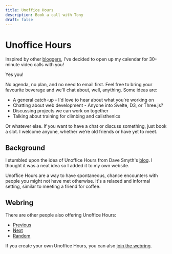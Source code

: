```yaml
---
title: Unoffice Hours
description: Book a call with Tony
draft: false
---
```



# Unoffice Hours

Inspired by other [bloggers](https://unofficehours.com), I’ve decided to open up
my calendar for 30-minute video calls with you!

Yes you!

No agenda, no plan, and no need to email first. Feel free to bring your
favourite beverage and we'll chat about, well, anything. Some ideas are:

- A general catch-up - I'd love to hear about what you're working on
- Chatting about web development - Anyone into Svelte, D3, or Three.js?
- Discussing projects we can work on together
- Talking about training for climbing and calisthenics

Or whatever else. If you want to have a chat or discuss something, just book a
slot. I welcome anyone, whether we’re old friends or have yet to meet.

<CalendlyButton client:load />

## Background

I stumbled upon the idea of Unoffice Hours from Dave Smyth's
[blog](https://davesmyth.com/unoffice-hours). I thought it was a neat idea so I
added it to my own website.

Unoffice Hours are a way to have spontaneous, chance encounters with people you
might not have met otherwise. It's a relaxed and informal setting, similar to
meeting a friend for coffee.

## Webring

There are other people also offering Unoffice Hours:

- [Previous](https://unofficehours.com/prev.html)
- [Next](https://unofficehours.com/next.html)
- [Random](https://unofficehours.com/random.html)

If you create your own Unoffice Hours, you can also [join the
webring](https://unofficehours.com/join.html).
